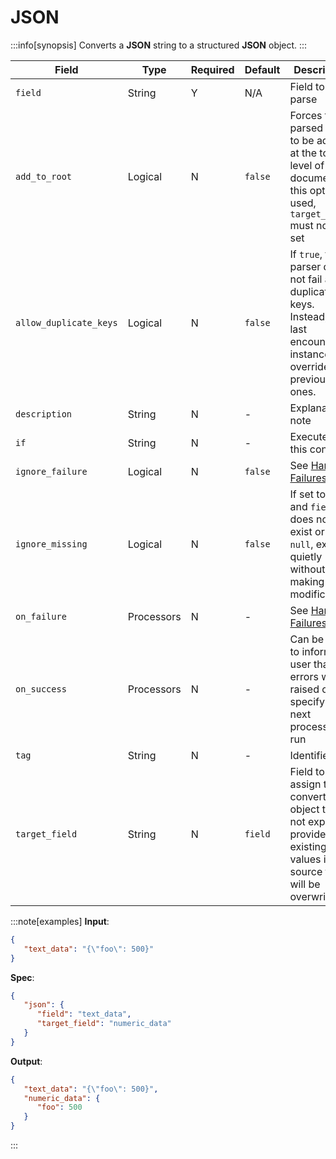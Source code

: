 # JSON

:::info[synopsis]
Converts a **JSON** string to a structured **JSON** object.
:::

|Field|Type|Required|Default|Description|
|---|---|---|---|---|
|`field`|String|Y|N/A|Field to parse|
|`add_to_root`|Logical|N|`false`|Forces the parsed JSON to be added at the top level of the document. If this option is used, `target_field` must not be set|
|`allow_duplicate_keys`|Logical|N|`false`|If `true`, the parser does not fail at duplicate keys. Instead, the last encountered instance overrides the previous ones.|
|`description`|String|N|-|Explanatory note|
|`if`|String|N|-|Execute on this condition|
|`ignore_failure`|Logical|N|`false`|See [Handling Failures](../handling-failures.mdx)|
|`ignore_missing`|Logical|N|`false`|If set to `true` and `field` does not exist or is `null`, exit quietly without making any modifications|
|`on_failure`|Processors|N|-|See [Handling Failures](../handling-failures.mdx)|
|`on_success`|Processors|N|-|Can be used to inform the user that no errors were raised or to specify the next processor to run|
|`tag`|String|N|-|Identifier|
|`target_field`|String|N|`field`|Field to assign the converted object to. If not explicitly provided, existing values in the source field will be overwritten|

:::note[examples]
**Input**:

```json
{
   "text_data": "{\"foo\": 500}"
}
```

**Spec**:

```json
{
   "json": {
      "field": "text_data",
      "target_field": "numeric_data"
   }
}
```

**Output**:

```json
{
   "text_data": "{\"foo\": 500}",
   "numeric_data": {
      "foo": 500
   }
}
```

:::